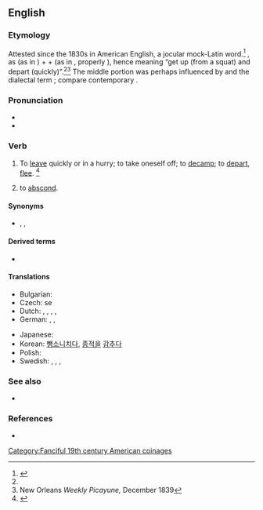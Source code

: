 ==English==
{{was wotd|2006|June|17}}

===Etymology===
Attested since the 1830s in American English, a jocular mock-Latin word.<ref name=quinion>{{R:World Wide Words|entry=Absquatulate|url=weirdwords/ww-abs1|date_created=3 August 2002}}</ref> {{blend|abscond|squat|perambulate|lang=en}}, as {{m|en|ab-||away (from)}} (as in {{m|en|abscond}}) + {{m|en|squat}} + {{m|en|*-ulate}} (as in {{m|en|perambulate}}, properly {{m|en|-ate}}), hence meaning “get up (from a squat) and depart (quickly)”.<ref name=quinion/><ref>New Orleans ''Weekly Picayune,'' December 1839</ref> The middle portion was perhaps influenced by {{m|en|-le||(frequentative)}} and the dialectal term {{m|en|squattle||depart}}; compare contemporary {{m|en|skedaddle}}.

===Pronunciation===
* {{IPA|/æb.ˈskwɑtʃ.ʊ.leɪt/|/æbz.ˈkwɑtʃ.ʊ.leɪt/|/æbz.ˈkwɑtʃ.ə.leɪt/|lang=en}}
* {{audio|en-us-absquatulate.ogg|Audio (US)|lang=en}}

===Verb===
{{en-verb|absquatulat}}

# {{lb|en|intransitive|slang}} To [[leave]] quickly or in a hurry; to take oneself off; to [[decamp]]; to [[depart]], [[flee]]. {{defdate|from 19th c.}}<ref name=SOED>{{R:SOED5|page=9}}</ref>
# {{lb|en|intransitive|slang}} to [[abscond]].

====Synonyms====
* {{sense|leave quickly}} {{l|en|abscond}}, {{l|en|decamp}}, {{l|en|skedaddle}}

====Derived terms====
* {{l|en|abscotchalater}}

====Translations====
{{trans-top|to leave quickly or in a hurry; to take oneself off; to decamp; to depart}}
* Bulgarian: {{t|bg|вдигам гълъбите}}
* Czech: {{t|cs|zdejchnout}} se
* Dutch: {{t|nl|er vanonder muizen}}, {{t|nl|'m smeren}}, {{t|nl|zijn biezen pakken}}, {{t+|nl|wegwezen}}, {{t|nl|er vanonder trekken}}
* German: {{t+|de|fliehen}}, {{t+|de|fortlaufen}}, {{t|de|davonmachen}}
{{trans-mid}}
* Japanese: {{t|ja|逃げる|tr=にげる, nigeru|sc=Jpan}}
* Korean: [[뺑소니]][[치다]], [[종적]]을 [[감추다]]
* Polish: {{t|pl|zwiewać}}
* Swedish: {{t+|sv|dunsta}}, {{t+|sv|smita}}, {{t+|sv|fly}}, {{t+|sv|dra}}
{{trans-bottom}}

===See also===
* {{l|en|Appendix:Fanciful 19th century American coinages}}

===References===
* {{R:Online Etymology Dictionary}}
<references/>

[[Category:Fanciful 19th century American coinages]]
